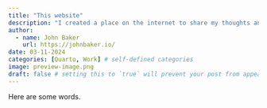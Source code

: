 ```yaml
---
title: "This website"
description: "I created a place on the internet to share my thoughts and projects."
author:
  - name: John Baker
    url: https://johnbaker.io/
date: 03-11-2024
categories: [Quarto, Work] # self-defined categories
image: preview-image.png
draft: false # setting this to `true` will prevent your post from appearing on your listing page until you're ready!
---
```


Here are some words.